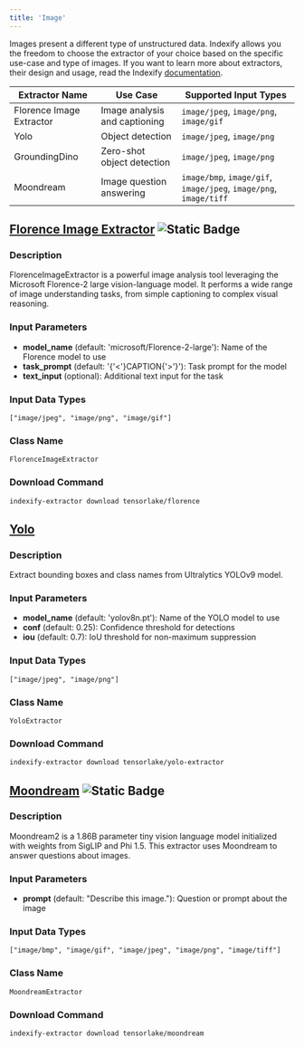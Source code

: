 ```yaml
---
title: 'Image'
---
```


Images present a different type of unstructured data. Indexify allows you the freedom to choose the extractor of your choice based on the specific use-case and type of images. If you want to learn more about extractors, their design and usage, read the Indexify [documentation](https://docs.getindexify.ai/concepts/).

| Extractor Name | Use Case | Supported Input Types |
|----------------|----------|------------------------|
| Florence Image Extractor | Image analysis and captioning | `image/jpeg`, `image/png`, `image/gif` |
| Yolo | Object detection | `image/jpeg`, `image/png` |
| GroundingDino | Zero-shot object detection | `image/jpeg`, `image/png` |
| Moondream | Image question answering | `image/bmp`, `image/gif`, `image/jpeg`, `image/png`, `image/tiff` |

## [Florence Image Extractor](https://github.com/tensorlakeai/indexify-extractors/tree/main/image/florence) ![Static Badge](https://img.shields.io/badge/GPU%20Accelerated-green?logo=nvidia&logoColor=ffffff)

### Description
FlorenceImageExtractor is a powerful image analysis tool leveraging the Microsoft Florence-2 large vision-language model. It performs a wide range of image understanding tasks, from simple captioning to complex visual reasoning.

### Input Parameters
- **model_name** (default: 'microsoft/Florence-2-large'): Name of the Florence model to use
- **task_prompt** (default: '{'<'}CAPTION{'>'}'): Task prompt for the model
- **text_input** (optional): Additional text input for the task

### Input Data Types
```
["image/jpeg", "image/png", "image/gif"]
```

### Class Name
```
FlorenceImageExtractor
```

### Download Command

```bash
indexify-extractor download tensorlake/florence
```

## [Yolo](https://github.com/tensorlakeai/indexify-extractors/tree/main/image/yolo)

### Description
Extract bounding boxes and class names from Ultralytics YOLOv9 model.

### Input Parameters
- **model_name** (default: 'yolov8n.pt'): Name of the YOLO model to use
- **conf** (default: 0.25): Confidence threshold for detections
- **iou** (default: 0.7): IoU threshold for non-maximum suppression

### Input Data Types
```
["image/jpeg", "image/png"]
```

### Class Name
```
YoloExtractor
```

### Download Command

```bash
indexify-extractor download tensorlake/yolo-extractor
```

## [Moondream](https://github.com/tensorlakeai/indexify-extractors/tree/main/image/moondream) ![Static Badge](https://img.shields.io/badge/GPU%20Accelerated-green?logo=nvidia&logoColor=ffffff)

### Description
Moondream2 is a 1.86B parameter tiny vision language model initialized with weights from SigLIP and Phi 1.5. This extractor uses Moondream to answer questions about images.

### Input Parameters
- **prompt** (default: "Describe this image."): Question or prompt about the image

### Input Data Types
```
["image/bmp", "image/gif", "image/jpeg", "image/png", "image/tiff"]
```

### Class Name
```
MoondreamExtractor
```

### Download Command

```bash
indexify-extractor download tensorlake/moondream
```
